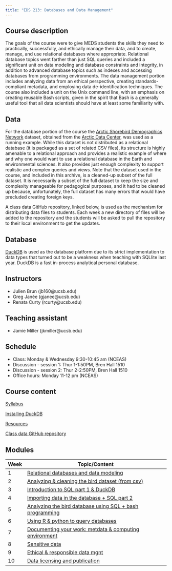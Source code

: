 ```yaml
---
title: "EDS 213: Databases and Data Management"
---
```


## Course description

The goals of the course were to give MEDS students the skills they need to practically, successfully, and ethically manage their data, and to create, manage, and use relational databases where appropriate. Relational database topics went farther than just SQL queries and included a significant unit on data modeling and database constraints and integrity, in addition to advanced database topics such as indexes and accessing databases from programming environments. The data management portion includes analyzing data from an ethical perspective, creating standards-compliant metadata, and employing data de-identification techniques. The course also included a unit on the Unix command line, with an emphasis on creating reusable Bash scripts, given in the spirit that Bash is a generally useful tool that all data scientists should have at least some familiarity with.


## Data

For the database portion of the course the [Arctic Shorebird Demographics Network](https://doi.org/10.18739/A2222R68W) dataset, obtained from the [Arctic Data Center](https://arcticdata.io), was used as a running example. While this dataset is not distributed as a relational database (it is packaged as a set of related CSV files), its structure is highly amenable to a relational approach and provides a realistic example of where and why one would want to use a relational database in the Earth and environmental sciences. It also provides just enough complexity to support realistic and complex queries and views. Note that the dataset used in the course, and included in this archive, is a cleaned-up subset of the full dataset. It is necessarily a subset of the full dataset to keep the size and complexity manageable for pedagogical purposes, and it had to be cleaned up because, unfortunately, the full dataset has many errors that would have precluded creating foreign keys.

A class data GitHub repository, linked below, is used as the mechanism for distributing data files to students. Each week a new directory of files will be added to the repository and the students will be asked to pull the repository to their local environment to get the updates. 


## Database

[DuckDB](https://duckdb.org/) is used as the database platform due to its strict implementation to data types that turned out to be a weakness when teaching with SQLlite last year. DuckDB is a fast in-process analytical personal database.


## Instructors

- Julien Brun (jb160\@ucsb.edu)
- Greg Janée (gjanee\@ucsb.edu)
- Renata Curty (rcurty\@ucsb.edu)


## Teaching assistant

- Jamie Miller (jkmiller\@ucsb.edu)


## Schedule

- Class: Monday & Wednesday 9:30-10:45 am (NCEAS)
- Discussion - session 1: Thur 1-1:50PM, Bren Hall 1510
- Discussion - session 2: Thur 2-2:50PM, Bren Hall 1510
- Office hours: Monday 11-12 pm (NCEAS)


## Course content

[Syllabus](syllabus.qmd)

[Installing DuckDB](installing-duckdb.qmd)

[Resources](resources.qmd)

[Class data GitHub repository](https://github.com/UCSB-Library-Research-Data-Services/bren-meds213-spring-2024-class-data)


## Modules

| Week | Topic/Content                                                          |
|------|------------------------------------------------------------------------|
| 1    | [Relational databases and data modeling](modules/week01/index-01.qmd)  |
| 2    | [Analyzing & cleaning the bird dataset (from csv)](modules/week02/index-02.qmd) |
| 3    | [Introduction to SQL part 1 & DuckDB](modules/week03/index-03.qmd)            |
| 4    | [Importing data in the database + SQL part 2](modules/week04/index-04.qmd)          |
| 5    | [Analyzing the bird database using SQL + bash programming](modules/week05/index-05.qmd)   |
| 6    | [Using R & python to query databases](modules/week06/index-06.qmd)     |
| 7    | [Documenting your work: metdata & computing environment](modules/week07/index-07.qmd)|
| 8    | [Sensitive data](modules/week08/index-08.qmd)                          |
| 9    | [Ethical & responsible data mgnt](modules/week09/index-09.qmd)         |
| 10   | [Data licensing and publication](modules/week10/index-10.qmd)          |


